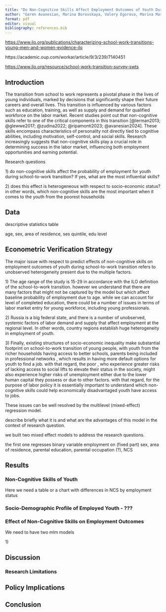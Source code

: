 ```yaml
---
title: "Do Non-Cognitive Skills Affect Employment Outcomes of Youth During the School-to-Work Transition?"
author: "Garen Avanesian, Marina Borovskaya, Valery Egorova, Marina Masych, Lyudmila Dikaya"
format: pdf
editor: visual
bibliography: references.bib
---
```


<https://www.ilo.org/publications/characterizing-school-work-transitions-young-men-and-women-evidence-ilo>

https://academic.oup.com/workar/article/9/3/239/7140451

<https://www.ilo.org/resource/school-work-transition-survey-swts>

## Introduction

The transition from school to work represents a pivotal phase in the lives of young individuals, marked by decisions that significantly shape their future careers and overall lives. This transition is influenced by various factors such as education, training, as well as supply and demand for qualified workforce on the labor market. Recent studies point out that non-cognitive skills refer to one of the critical components in this transition [@lerman2013; @glewwe2017; @zudina2022; @ripamonti2023; @avanesian2024]. These skills encompass characteristics of personality not directly tied to cognitive abilities, including motivation, self-control, and social skills. Research increasingly suggests that non-cognitive skills play a crucial role in determining success in the labor market, influencing both employment opportunities and earning potential.

Research questions

1\) do non-cognitive skills affect the probability of employment for youth during school-to-work transition? If yes, what are the most influential skills?

2\) does this effect is heterogeneous with respect to socio-economic status? in other words, which non-cognitive skills are the most important when it comes to the youth from the poorest households

## Data

descriptive statistics table

age, sex, area of residence, ses quintile, edu level

## Econometric Verification Strategy

The major issue with respect to predict effects of non-cognitive skills on employment outcomes of youth during school-to-work transition refers to unobserved heterogeneity present due to the multiple factors.

1\) The age range of the study is 15-29 in accordance with the ILO definition of the school-to-work transition. however we understand that there are many factors that might not be captured by the model but which affect baseline probability of employment due to age. while we can account for level of completed education, there could be a number of issues in terms of labor market entry for young workforce, including young professionals.

2\) Russia is a big federal state, and there is a number of unobserved, systemic factors of labor demand and supply that affect employment at the regional level. In other words, country regions establish huge heterogeneity in employment of youth.

3\) Finally, existing structures of socio-economic inequality make substantial footprint on school-to-work transition of young people, with youth from the richer households having access to better schools, parents being included in professional networks , which results in having more default options for youth to find a job. with that regard, the poor , who experience greater risks of lacking access to social lifts to elevate their status in the society, might also experience higher risks of unemployment either due to the lower human capital they possess or due to other factors. with that regard, for the purpose of labor policy it is essentially important to understand which non-cognitive skills could help economically disadvantaged youth have access to jobs.

These issues can be well resolved by the multilevel (mixed-effect) regression model.

describe briefly what it is and what are the advantages of this model in the context of research question.

we built two mixed effect models to address the research questions.

the first one regresses binary variable employment on (fixed part) sex, area of residence, parental education, parental occupation (?), NCS

## Results

### Non-Cognitive Skills of Youth

Here we need a table or a chart with differences in NCS by employment status

### Socio-Demographic Profile of Employed Youth - ???

### Effect of Non-Cognitive Skills on Employment Outcomes

We need to have two mlm models

1\)

## Discussion

### Research Limitations

## Policy Implications

## Conclusion
